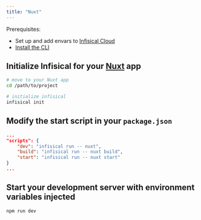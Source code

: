 ```yaml
---
title: "Nuxt"
---
```


Prerequisites:

- Set up and add envars to [Infisical Cloud](https://app.infisical.com)
- [Install the CLI](/cli/overview)

## Initialize Infisical for your [Nuxt](https://nuxtjs.org) app

```bash
# move to your Nuxt app
cd /path/to/project

# initialize infisical
infisical init
```

## Modify the start script in your `package.json`

```json
...
"scripts": {
    "dev": "infisical run -- nuxt",
    "build": "infisical run -- nuxt build",
    "start": "infisical run -- nuxt start"
}
...
```

## Start your development server with environment variables injected

```bash
npm run dev
```
